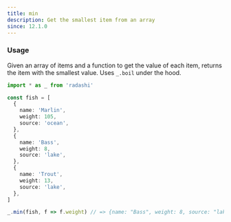 ```yaml
---
title: min
description: Get the smallest item from an array
since: 12.1.0
---
```


### Usage

Given an array of items and a function to get the value of each item, returns the item with the smallest value. Uses `_.boil` under the hood.

```ts
import * as _ from 'radashi'

const fish = [
  {
    name: 'Marlin',
    weight: 105,
    source: 'ocean',
  },
  {
    name: 'Bass',
    weight: 8,
    source: 'lake',
  },
  {
    name: 'Trout',
    weight: 13,
    source: 'lake',
  },
]

_.min(fish, f => f.weight) // => {name: "Bass", weight: 8, source: "lake"}
```
